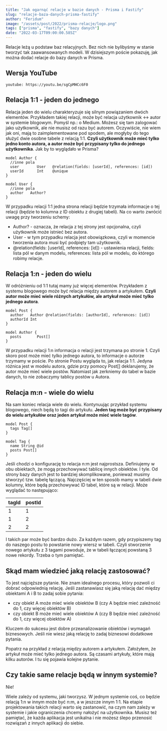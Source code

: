 ```yaml
---
title: "Jak ogarnąć relacje w bazie danych - Prisma i Fastify"
slug: "relacje-baza-danych-prisma-fastify"
author: "Feridum"
image: "/assets/post/2022/prisma-relacje/logo.png"
tags: ["prisma", "fastify", "bazy danych"]
date: "2022-03-17T09:00:00.585Z"
---
```


Relacje leżą u podstaw baz relacyjnych. Bez nich nie bylibyśmy w stanie tworzyć tak zaawansowanych modeli. W dzisiejszym poście pokazuję, jak można dodać relacje do bazy danych w Prisma.




## Wersja YouTube

`youtube: https://youtu.be/sgCpMHCc6F0`

## Relacja 1:1 - jeden do jednego

Relacja jeden do wielu charakteryzuje się silnym powiązaniem dwóch elementów. Przykładem takiej relacji, może być relacja użytkownik \<-\> autor w systemie blogowym. Pomyśl np.: o Medium. Możesz się tam zalogować jako użytkownik, ale nie musisz od razu być autorem. Oczywiście, nie wiem jak oni, mają to zaimplementowane pod spodem, ale mogłyby do tego służyć dwie osobne tabele z relacją 1:1. **Czyli użytkownik może mieć tylko jedno konto autora, a autor może być przypisany tylko do jednego użytkownika**. Jak by to wyglądało w Prisma?

```
model Author {
  //inne pola
  user        User   @relation(fields: [userId], references: [id])
  userId      Int    @unique
}

model User {
  //inne pola
  author   Author?
}

```


W przypadku relacji 1:1 jedna strona relacji będzie trzymała informacje o tej relacji (będzie to kolumna z ID obiektu z drugiej tabeli). Na co warto zwrócić uwagę przy tworzeniu schemy:
- Author? - oznacza, że relacja z tej strony jest opcjonalna, czyli użytkownik może istnieć bez autora.
- User - w tym przypadku relacja jest obowiązkowa, czyli w momencie tworzenia autora musi być podpięty tam użytkownik.
- @relation(fields: [userId], references: [id]) - ustawienia relacji, fields: lista pól w danym modelu, references: lista pól w modelu, do którego robimy relacje.

## Relacja 1:n - jeden do wielu

W odróżnieniu od 1:1 tutaj mamy już więcej elementów. Przykładem z systemu blogowego może być relacja między autorem a artykułem. **Czyli autor może mieć wiele różnych artykułów, ale artykuł może mieć tylko jednego autora**. 

```
model Post {
  author   Author @relation(fields: [authorId], references: [id])
  authorId Int
}

model Author {
  posts       Post[]
}
```

W przypadku relacji 1:n informacja o relacji jest trzymana po stronie 1. Czyli skoro post może mieć tylko jednego autora, to informacje o autorze trzymamy w poście. Po stronie Postu wygląda to, jak relacja 1:1. Jedyna różnica jest w modelu autora, gdzie przy pomocy Post[] deklarujemy, że autor może mieć wiele postów. Natomiast jak zerkniemy do tabel w bazie danych, to nie zobaczymy tablicy postów u Autora.

## Relacja m:n - wiele do wielu 
Na sam koniec relacja wiele do wielu. Kontynuując przykład systemu blogowego, niech będą to tagi do artykułu. **Jeden tag może być przypisany do wielu artykułów oraz jeden artykuł może mieć wiele tagów**. 


```
model Post {
  tags Tag[]
}

model Tag {
  name String @id
  posts Post[]
}
```


Jeśli chodzi o konfigurację to relacja n:m jest najprostsza. Definiujemy w obu obiektach, że mogą przechowywać tablicę innych obiektów. I tyle. Od strony bazy danych jest to bardziej skomplikowane, ponieważ musimy stworzyć tzw. tabelę łączącą. Najczęściej w ten sposób mamy w tabeli dwie kolumny, które będą przechowywać ID tabel, które są w relacji. Może wyglądać to następująco:

| tagId | postId | 
| ----- | ---- |
|1| 1|
|1| 2|
|2| 2|

I takich par może być bardzo dużo. Za każdym razem, gdy przypiszemy tag do naszego postu to powstanie nowy wiersz w tabeli. Czyli stworzenie nowego artykułu z 3 tagami powoduje, że w tabeli łączącej powstaną 3 nowe rekordy. Trzeba o tym pamiętać.

## Skąd mam wiedzieć jaką relację zastosować?

To jest najcięższe pytanie. Nie znam idealnego procesu, który pozwoli ci dobrać odpowiednią relację. Jeśli zastanawiasz się jaką relację dać między obiektami A i B to zadaj sobie pytania:
- czy obiekt A może mieć wiele obiektów B (czy A będzie mieć zależność do 1, czy więcej obiektów B)
- czy obiekt B może mieć wiele obiektów A (czy B będzie mieć zależność do 1, czy więcej obiektów A)

Kluczem do sukcesu jest dobre przeanalizowanie obiektów i wymagań biznesowych. Jeśli nie wiesz jaką relację to zadaj biznesowi dodatkowe pytania.

Popatrz na przykład z relacją między autorem a artykułem. Założyłem, że artykuł może mieć tylko jednego autora. Są czasami artykuły, które mają kilku autorów. I tu się pojawia kolejne pytanie.

## Czy takie same relacje będą w innym systemie?

Nie!

Wiele zależy od systemu, jaki tworzysz. W jednym systemie coś, co będzie relacją 1:n w innym może być n:m, a w jeszcze innym 1:1. Na etapie projektowania takich relacji warto się zastanowić, na czym nam zależy w systemie i jakie ograniczenia chcemy nałożyć na użytkownika. Musisz też pamiętać, że każda aplikacja jest unikalna i nie możesz ślepo przenosić rozwiązań z innych aplikacji do siebie.